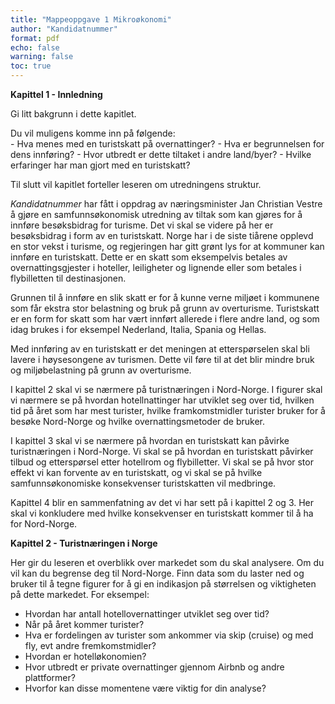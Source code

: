 ```yaml
---
title: "Mappeoppgave 1 Mikroøkonomi"
author: "Kandidatnummer"
format: pdf
echo: false
warning: false
toc: true
---
```

**Kapittel 1 - Innledning**

Gi litt bakgrunn i dette kapitlet.         

Du vil muligens komme inn på følgende:      
- Hva menes med en turistskatt på overnattinger?
- Hva er begrunnelsen for dens innføring?
- Hvor utbredt er dette tiltaket i andre land/byer?
- Hvilke erfaringer har man gjort med en turistskatt?

Til slutt vil kapitlet forteller leseren om utredningens struktur.

*Kandidatnummer* har fått i oppdrag av næringsminister Jan Christian Vestre å gjøre en samfunnsøkonomisk utredning av tiltak som kan gjøres for å innføre besøksbidrag for turisme. Det vi skal se videre på her er besøksbidrag i form av en turistskatt. Norge har i de siste tiårene opplevd en stor vekst i turisme, og regjeringen har gitt grønt lys for at kommuner kan innføre en turistskatt. Dette er en skatt som eksempelvis betales av overnattingsgjester i hoteller, leiligheter og lignende eller som betales i flybilletten til destinasjonen.

Grunnen til å innføre en slik skatt er for å kunne verne miljøet i kommunene som får ekstra stor belastning og bruk på grunn av overturisme. Turistskatt er en form for skatt som har vært innført allerede i flere andre land, og som idag brukes i for eksempel Nederland, Italia, Spania og Hellas.

Med innføring av en turistskatt er det meningen at etterspørselen skal bli lavere i høysesongene av turismen. Dette vil føre til at det blir mindre bruk og miljøbelastning på grunn av overturisme.

I kapittel 2 skal vi se nærmere på turistnæringen i Nord-Norge. I figurer skal vi nærmere se på hvordan hotellnattinger har utviklet seg over tid, hvilken tid på året som har mest turister, hvilke framkomstmidler turister bruker for å besøke Nord-Norge og hvilke overnattingsmetoder de bruker.

I kapittel 3 skal vi se nærmere på hvordan en turistskatt kan påvirke turistnæringen i Nord-Norge. Vi skal se på hvordan en turistskatt påvirker tilbud og etterspørsel etter hotellrom og flybilletter. Vi skal se på hvor stor effekt vi kan forvente av en turistskatt, og vi skal se på hvilke samfunnsøkonomiske konsekvenser turistskatten vil medbringe.

Kapittel 4 blir en sammenfatning av det vi har sett på i kapittel 2 og 3. Her skal vi konkludere med hvilke konsekvenser en turistskatt kommer til å ha for Nord-Norge.

**Kapittel 2 - Turistnæringen i Norge**

Her gir du leseren et overblikk over markedet som du skal analysere. Om du vil kan du begrense deg til Nord-Norge. Finn data som du laster ned og bruker til å tegne figurer for å gi en indikasjon på størrelsen og viktigheten  på dette markedet. For eksempel:       

- Hvordan har antall hotellovernattinger utviklet seg over tid?
- Når på året kommer turister?
- Hva er fordelingen av turister som ankommer via skip (cruise) og med fly, evt andre fremkomstmidler?
- Hvordan er hotelløkonomien?
- Hvor utbredt er private overnattinger gjennom Airbnb og andre plattformer?
- Hvorfor kan disse momentene være viktig for din analyse?

```python

```
